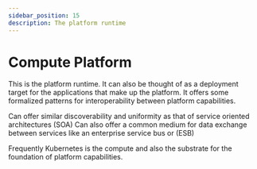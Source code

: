 ```yaml
---
sidebar_position: 15
description: The platform runtime
---
```


# Compute Platform

<p>This is the platform runtime. It can also be thought of as a deployment target for the applications that make up the platform.
It offers some formalized patterns for interoperability between platform capabilities.</p>
<p>Can offer similar discoverability and uniformity as that of service oriented architectures (SOA)
Can also offer a common medium for data exchange between services like an enterprise service bus or (ESB)</p>
<p>Frequently Kubernetes is the compute and also the substrate for the foundation of platform capabilities.</p>
